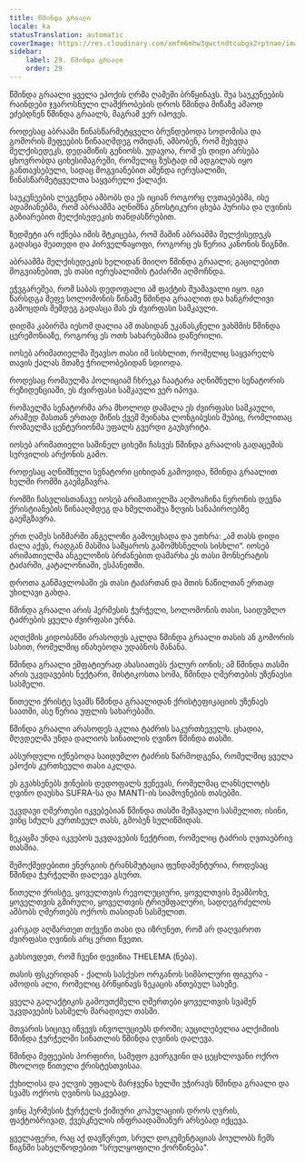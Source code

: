 ```yaml
---
title: წმინდა გრაალი
locale: ka
statusTranslation: automatic
coverImage: https://res.cloudinary.com/xmfm6mhw3gwctndtcubgx2rptnae/image/upload/v1741354419/small_cover_la_gran_rebelion_28716e29d2.webp
sidebar:
    label: 29. წმინდა გრაალი
    order: 29
---
```

წმინდა გრაალი ყველა ეპოქის ღრმა ღამეში ბრწყინავს. შუა საუკუნეების რაინდები ჯვაროსნული ლაშქრობების დროს წმინდა მიწაზე ამაოდ ეძებდნენ წმინდა გრაალს, მაგრამ ვერ იპოვეს.

როდესაც აბრაამი წინასწარმეტყველი ბრუნდებოდა სოდომისა და გომორის მეფეების წინააღმდეგ ომიდან, ამბობენ, რომ შეხვდა მელქისედეკს, დედამიწის გენიოსს. უდავოა, რომ ეს დიდი არსება ცხოვრობდა ციხესიმაგრეში, რომელიც ზუსტად იმ ადგილას იყო განთავსებული, სადაც მოგვიანებით აშენდა იერუსალიმი, წინასწარმეტყველთა საყვარელი ქალაქი.

საუკუნეების ლეგენდა ამბობს და ეს იციან როგორც ღვთაებებმა, ისე ადამიანებმა, რომ აბრაამმა აღნიშნა გნოსტიკური ცხება პურისა და ღვინის გაზიარებით მელქისედეკის თანდასწრებით.

ზედმეტი არ იქნება იმის მტკიცება, რომ მაშინ აბრაამმა მელქისედეკს გადასცა მეათედი და პირველნაყოფი, როგორც ეს წერია კანონის წიგნში.

აბრაამმა მელქისედეკის ხელიდან მიიღო წმინდა გრაალი; გაცილებით მოგვიანებით, ეს თასი იერუსალიმის ტაძარში აღმოჩნდა.

ეჭვგარეშეა, რომ საბას დედოფალი ამ ფაქტის შუამავალი იყო. იგი წარსდგა მეფე სოლომონის წინაშე წმინდა გრაალით და ხანგრძლივი გამოცდის შემდეგ გადასცა მას ეს ძვირფასი სამკაული.

დიდმა კაბირმა იესომ დალია ამ თასიდან უკანასკნელი ვახშმის წმინდა ცერემონიაზე, როგორც ეს ოთხ სახარებაშია დაწერილი.

იოსებ არიმათიელმა შეავსო თასი იმ სისხლით, რომელიც საყვარელს თავის ქალას მთაზე ჭრილობებიდან სდიოდა.

როდესაც რომაულმა პოლიციამ ჩხრეკა ჩაატარა აღნიშნული სენატორის რეზიდენციაში, ეს ძვირფასი სამკაული ვერ იპოვა.

რომაელმა სენატორმა არა მხოლოდ დამალა ეს ძვირფასი სამკაული, არამედ მასთან ერთად მიწის ქვეშ შეინახა ლონგიბუსის შუბიც, რომლითაც რომაელმა ცენტურიონმა უფალს გვერდი გაუხვრიტა.

იოსებ არიმათიელი საშინელ ციხეში ჩასვეს წმინდა გრაალის გადაცემის სურვილის არქონის გამო.

როდესაც აღნიშნული სენატორი ციხიდან გამოვიდა, წმინდა გრაალით ხელში რომში გაემგზავრა.

რომში ჩასვლისთანავე იოსებ არიმათიელმა აღმოაჩინა ნერონის დევნა ქრისტიანების წინააღმდეგ და ხმელთაშუა ზღვის სანაპიროებზე გაემგზავრა.

ერთ ღამეს სიზმარში ანგელოზი გამოეცხადა და უთხრა: „ამ თასს დიდი ძალა აქვს, რადგან მასშია სამყაროს გამომხსნელის სისხლი“. იოსებ არიმათიელმა ანგელოზის ბრძანებით დამარხა ეს თასი მონსერატის ტაძარში, კატალონიაში, ესპანეთში.

დროთა განმავლობაში ეს თასი ტაძართან და მთის ნაწილთან ერთად უხილავი გახდა.

წმინდა გრაალი არის ჰერმესის ჭურჭელი, სოლომონის თასი, საიდუმლო ტაძრების ყველა ძვირფასი ურნა.

აღთქმის კიდობანში არასოდეს აკლდა წმინდა გრაალი თასის ან გომორის სახით, რომელშიც ინახებოდა უდაბნოს მანანა.

წმინდა გრაალი ემფატიურად ახასიათებს ქალურ იონის; ამ წმინდა თასში არის უკვდავების ნექტარი, მისტიკოსთა სომა, წმინდა ღმერთების უზენაესი სასმელი.

წითელი ქრისტე სვამს წმინდა გრაალიდან ქრისტეფიკაციის უზენაეს საათში, ასე წერია უფლის სახარებაში.

წმინდა გრაალი არასოდეს აკლია ტაძრის საკურთხეველს. ცხადია, მღვდელმა უნდა დალიოს სინათლის ღვინო წმინდა თასში.

აბსურდული იქნებოდა საიდუმლო ტაძრის წარმოდგენა, რომელშიც ყველა ეპოქის კურთხეული თასი აკლდა.

ეს გვახსენებს ჟინების დედოფალს ჟენევას, რომელმაც ლანსელოტს ღვინო დაუსხა SUFRA-სა და MANTI-ის სიამოვნების თასებში.

უკვდავი ღმერთები იკვებებიან წმინდა თასში შემავალი სასმელით; ისინი, ვინც სძულს კურთხეულ თასს, გმობენ სულიწმიდას.

ზეკაცმა უნდა იკვებოს უკვდავების ნექტრით, რომელიც ტაძრის ღვთაებრივ თასშია.

შემოქმედებითი ენერგიის ტრანსმუტაცია ფუნდამენტურია, როდესაც წმინდა ჭურჭელში დალევა გსურთ.

წითელი ქრისტე, ყოველთვის რევოლუციური, ყოველთვის მეამბოხე, ყოველთვის გმირული, ყოველთვის ტრიუმფალური, სადღეგრძელოს ამბობს ღმერთებს ოქროს თასიდან სასმელით.

კარგად აღმართეთ თქვენი თასი და იზრუნეთ, რომ არ დაღვაროთ ძვირფასი ღვინის არც ერთი წვეთი.

გახსოვდეთ, რომ ჩვენი დევიზია THELEMA (ნება).

თასის ფსკერიდან - ქალის სასქესო ორგანოს სიმბოლური ფიგურა - ამოდის ალი, რომელიც ბრწყინავს ზეკაცის ანთებულ სახეზე.

ყველა გალაქტიკის გამოუთქმელი ღმერთები ყოველთვის სვამენ უკვდავების სასმელს მარადიულ თასში.

მთვარის სიცივე იწვევს ინვოლუციებს დროში; აუცილებელია ალქიმიის წმინდა ჭურჭელში სინათლის წმინდა ღვინის დალევა.

წმინდა მეფეების პორფირი, სამეფო გვირგვინი და ცეცხლოვანი ოქრო მხოლოდ წითელი ქრისტესთვისაა.

ქუხილისა და ელვის უფალს მარჯვენა ხელში უჭირავს წმინდა გრაალი და სვამს ოქროს ღვინოს საკვებად.

ვინც ჰერმესის ჭურჭელს ქიმიური კოპულაციის დროს ღვრის, ფაქტობრივად, ქვესკნელის ინფრაადამიანურ არსებად იქცევა.

ყველაფერი, რაც აქ დავწერეთ, სრულ დოკუმენტაციას პოულობს ჩემს წიგნში სახელწოდებით "სრულყოფილი ქორწინება".

